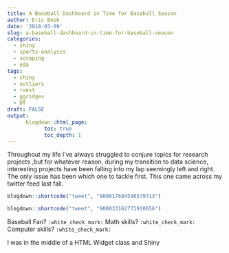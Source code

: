 ```yaml
---
title: A Baseball Dashboard in Time for Baseball Season
author: Eric Book
date: '2018-03-09'
slug: a-baseball-dashboard-in-time-for-baseball-season
categories:
  - shiny
  - sports-analysis
  - scraping
  - eda
tags:
  - shiny
  - outliers
  - rvest
  - ggridges
  - DT
draft: FALSE
output:
      blogdown::html_page:
            toc: true
            toc_depth: 1
---
```



Throughout my life I've always struggled to conjure topics for research projects ,but for whatever reason, during my transition to data science, interesting projects have been falling into my lap seemingly left and right. The only issue has been which one to tackle first. This one came across my twitter feed last fall.


``` r
blogdown::shortcode("tweet", "900017684590579713")
```


```r
blogdown::shortcode("tweet", "900033162771910656")
```

Baseball Fan? `:white_check_mark:` Math skills? `:white_check_mark:` Computer skills? `:white_check_mark:`

I was in the middle of a HTML Widget class and Shiny